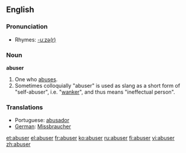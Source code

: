 ==English==

===Pronunciation===
*Rhymes: [[Rhymes:English:-uːzə(r)|-uːzə(r)]]

===Noun===
'''abuser'''

# One who [[abuse]]s.
# Sometimes colloquially "abuser" is used as slang as a short form of "self-abuser", i.e. "[[wank]]er", and thus means "ineffectual person".

===Translations===
* Portuguese: [[abusador]]
* [[German]]: [[Missbraucher]]

[[et:abuser]]
[[el:abuser]]
[[fr:abuser]]
[[ko:abuser]]
[[ru:abuser]]
[[fi:abuser]]
[[vi:abuser]]
[[zh:abuser]]